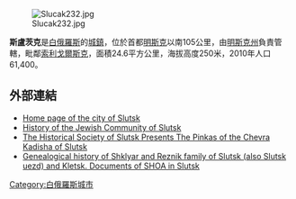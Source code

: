 [[Image:Slucak232.jpg|thumb]]

'''斯盧茨克'''是[[白俄羅斯|白俄羅斯]]的[[白俄羅斯城市列表|城鎮]]，位於首都[[明斯克|明斯克]]以南105公里，由[[明斯克州|明斯克州]]負責管轄，毗鄰[[索利戈爾斯克|索利戈爾斯克]]，面積24.6平方公里，海拔高度250米，2010年人口61,400。

==外部連結==
* [https://archive.is/20121205102300/slutsk-city.narod.ru/ Home page of the city of Slutsk]
* [http://www.jewishgen.org/belarus/Slutsk_history_of_jewish_community.htm History of the Jewish Community of Slutsk] {{Wayback|url=http://www.jewishgen.org/belarus/Slutsk_history_of_jewish_community.htm |date=20120302041627 }}
* [https://web.archive.org/web/20181227000310/http://slutsk.org/ The Historical Society of Slutsk Presents The Pinkas of the Chevra Kadisha of Slutsk]
* [https://web.archive.org/web/20090527143256/http://jewishperson.org/index/index_1.htm Genealogical history of Shklyar and Reznik family of Slutsk (also Slutsk uezd) and Kletsk. Documents of SHOA in Slutsk]

{{coord|53|02|N|27|34|E|region:BY_type:city|display=title}}
{{Authority control}}
{{Minsk Region}}
{{Belarus-geo-stub}}
[[Category:白俄羅斯城市|Category:白俄羅斯城市]]